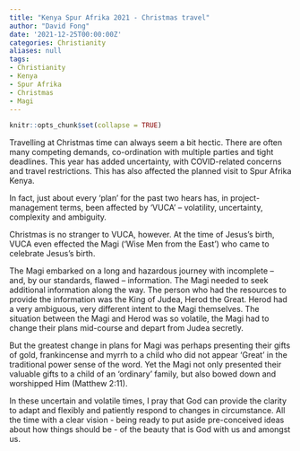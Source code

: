```yaml
---
title: "Kenya Spur Afrika 2021 - Christmas travel"
author: "David Fong"
date: '2021-12-25T00:00:00Z'
categories: Christianity
aliases: null
tags:
- Christianity
- Kenya
- Spur Afrika
- Christmas
- Magi
---
```


```r
knitr::opts_chunk$set(collapse = TRUE)
```

Travelling at Christmas time can always seem a bit hectic. There are often many competing demands, co-ordination with multiple parties and tight deadlines. This year has added uncertainty, with COVID-related concerns and travel restrictions. This has also affected the planned visit to Spur Afrika Kenya.

In fact, just about every ‘plan’ for the past two hears has, in project-management terms, been affected by ‘VUCA’ – volatility, uncertainty, complexity and ambiguity.

Christmas is no stranger to VUCA, however. At the time of Jesus’s birth, VUCA even effected the Magi (‘Wise Men from the East’) who came to celebrate Jesus’s birth.

The Magi embarked on a long and hazardous journey with incomplete – and, by our standards, flawed – information. The Magi needed to seek additional information along the way. The person who had the resources to provide the information was the King of Judea, Herod the Great. Herod had a very ambiguous, very different intent to the Magi themselves. The situation between the Magi and Herod was so volatile, the Magi had to change their plans mid-course and depart from Judea secretly.

But the greatest change in plans for Magi was perhaps presenting their gifts of gold, frankincense and myrrh to a child who did not appear ‘Great’ in the traditional power sense of the word. Yet the Magi not only presented their valuable gifts to a child of an ‘ordinary’ family, but also bowed down and worshipped Him (Matthew 2:11).

In these uncertain and volatile times, I pray that God can provide the clarity to adapt and flexibly and patiently respond to changes in circumstance. All the time with a clear vision - being ready to put aside pre-conceived ideas about how things should be - of the beauty that is God with us and amongst us.